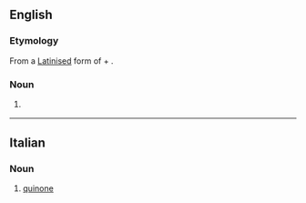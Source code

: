 ==English==

===Etymology===
From a [[New Latin|Latinised]] form of {{etyl|es|en}} {{term|quinina|lang=es||quinine}} + {{term|-one}}.

===Noun===
{{en-noun}}

# {{context|chemistry|lang=en}} {{dated form of|quinone}}

{{Webster 1913}}

----

==Italian==

===Noun===
{{it-noun|m}}

# {{context|organic chemistry|lang=it}} [[quinone]]
